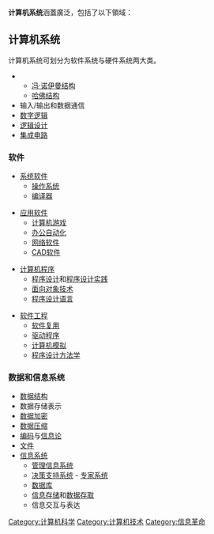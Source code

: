 '''计算机系统'''涵蓋廣泛，包括了以下領域：

==计算机系统==

计算机系统可划分为软件系统与硬件系统两大类。

**[[冯·诺伊曼结构|冯·诺伊曼结构]]
**[[哈佛结构|哈佛结构]]
*输入/输出和数据通信
*[[数字逻辑|数字逻辑]]
*[[逻辑设计|逻辑设计]]
*[[集成电路|集成电路]]

=== 软件 ===
*[[系统软件|系统软件]]
**[[操作系统|操作系统]]
**[[编译器|编译器]]

*[[应用软件|应用软件]]
**[[计算机游戏|计算机游戏]]
**[[办公自动化|办公自动化]]
**[[网络软件|网络软件]]
**[[CAD软件|CAD软件]]

*[[计算机程序|计算机程序]]
**[[程序设计|程序设计]]和[[程序设计实践|程序设计实践]]
**[[面向对象|面向对象技术]]
**[[程序设计语言|程序设计语言]]

*[[软件工程|软件工程]]
**[[软件复用|软件复用]]
**[[驱动程序|驱动程序]]
**[[计算机模拟|计算机模拟]]
**[[程序设计方法学|程序设计方法学]]

=== 数据和信息系统 ===
*[[数据结构|数据结构]]
*数据存储表示
*[[数据加密|数据加密]]
*[[数据压缩|数据压缩]]
*[[编码|编码]]与[[信息论|信息论]]
*[[文件|文件]]
*[[信息系统|信息系统]]
**[[管理信息系统|管理信息系统]]
**[[决策支持系统|决策支持系统]] - [[专家系统|专家系统]]
**[[数据库|数据库]]
**[[信息存储|信息存储]]和[[数据存取|数据存取]]
**信息交互与表达

[[Category:计算机科学|Category:计算机科学]]
[[Category:计算机技术|Category:计算机技术]]
[[Category:信息革命|Category:信息革命]]